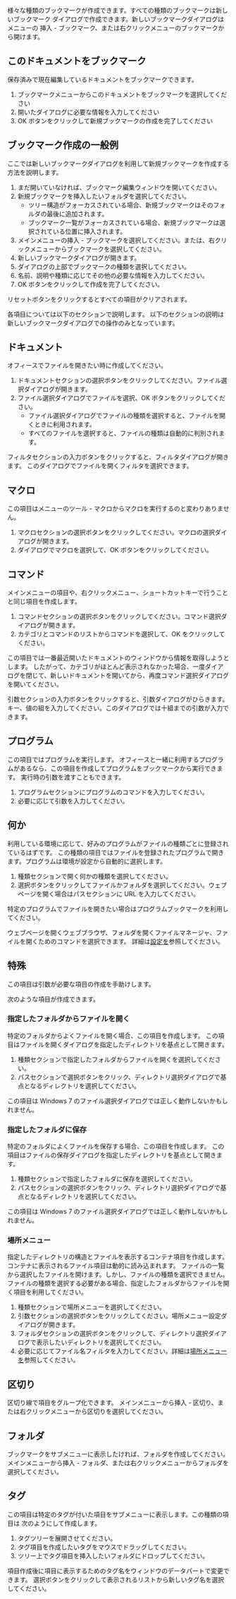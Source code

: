 
{{Bookmark|hid/mytools.bookmarks.BookmarksMenu:new|bookmarks|新規ブックマーク}}

様々な種類のブックマークが作成できます。すべての種類のブックマークは新しいブックマーク
ダイアログで作成できます。新しいブックマークダイアログはメニューの
挿入 - ブックマーク、または右クリックメニューのブックマークから開けます。

{{Bookmark|hid/mytools.bookmarks.BookmarksMenu:new.this|bookmarks|このドキュメントをブックマーク}}

== このドキュメントをブックマーク ==
保存済みで現在編集しているドキュメントをブックマークできます。

# ブックマークメニューからこのドキュメントをブックマークを選択してください
# 開いたダイアログに必要な情報を入力してください
# OK ボタンをクリックして新規ブックマークの作成を完了してください

== ブックマーク作成の一般例 ==
ここでは新しいブックマークダイアログを利用して新規ブックマークを作成する方法を説明します。

# まだ開いていなければ、ブックマーク編集ウィンドウを開いてください。
# 新規ブックマークを挿入したいフォルダを選択してください。
#* ツリー構造がフォーカスされている場合、新規ブックマークはそのフォルダの最後に追加されます。
#* ブックマーク一覧がフォーカスされている場合、新規ブックマークは選択されている位置に挿入されます。
# メインメニューの挿入 - ブックマークを選択してください。または、右クリックメニューからブックマークを選択してください。
# 新しいブックマークダイアログが開きます。
# ダイアログの上部でブックマークの種類を選択してください。
# 名前、説明や種類に応じてその他の必要な情報を入力してください。
# OK ボタンをクリックして作成を完了してください。

リセットボタンをクリックするとすべての項目がクリアされます。

各項目については以下のセクションで説明します。
以下のセクションの説明は新しいブックマークダイアログでの操作のみとなっています。

== ドキュメント ==
オフィースでファイルを開きたい時に作成してください。

# ドキュメントセクションの選択ボタンをクリックしてください。ファイル選択ダイアログが開きます。
# ファイル選択ダイアログでファイルを選択、OK ボタンをクリックしてください。
#* ファイル選択ダイアログでファイルの種類を選択すると、ファイルを開くときに利用されます。
#* すべてのファイルを選択すると、ファイルの種類は自動的に判別されます。

{{Bookmark|hid/mytools.bookmarks.BookmarksMenu:new.document.filter|bookmarks|Document filter}}

フィルタセクションの入力ボタンをクリックすると、フィルタダイアログが開きます。
このダイアログでファイルを開くフィルタを選択できます。

{{Bookmark|hid/mytools.bookmarks.BookmarksMenu:new.macro|bookmarks|マクロ}}

== マクロ ==
この項目はメニューのツール - マクロからマクロを実行するのと変わりありません。

# マクロセクションの選択ボタンをクリックしてください。マクロの選択ダイアログが開きます。
# ダイアログでマクロを選択して、OK ボタンをクリックしてください。

{{Bookmark|hid/mytools.bookmarks.BookmarksMenu:new.command|bookmarks|コマンド選択}}

== コマンド ==
メインメニューの項目や、右クリックメニュー、ショートカットキーで行うことと同じ項目を作成します。

# コマンドセクションの選択ボタンをクリックしてください。コマンド選択ダイアログが開きます。
# カテゴリとコマンドのリストからコマンドを選択して、OK をクリックしてください。

この項目では一番最近開いたドキュメントのウィンドウから情報を取得しようとします。
したがって、カテゴリがほとんど表示されなかった場合、一度ダイアログを閉じて、新しいドキュメントを開いてから、再度コマンド選択ダイアログを開いてください。

{{Bookmark|hid/mytools.bookmarks.BookmarksMenu:new.command.arguments|bookmarks|引数入力}}

引数セクションの入力ボタンをクリックすると、引数ダイアログがひらきます。
キー、値の組を入力してください。このダイアログでは十組までの引数が入力できます。

== プログラム ==
この項目ではプログラムを実行します。
オフィースと一緒に利用するプログラムがあるなら、この項目を作成してプログラムをブックマークから実行できます。
実行時の引数を渡すこともできます。

# プログラムセクションにプログラムのコマンドを入力してください。
# 必要に応じて引数を入力してください。

== 何か ==
利用している環境に応じて、好みのプログラムがファイルの種類ごとに登録されているはずです。
この種類の項目ではファイルを登録されたプログラムで開きます。プログラムは環境が設定から自動的に選択します。

# 種類セクションで開く何かの種類を選択してください。
# 選択ボタンをクリックしてファイルかフォルダを選択してください。ウェブページを開く場合はパスセクションに URL を入力してください。

特定のプログラムでファイルを開きたい場合はプログラムブックマークを利用してください。

ウェブページを開くウェブブラウザ、フォルダを開くファイルマネージャ、ファイルを開くためのコマンドを選択できます。
詳細は[[settings|設定]]を参照してください。

== 特殊 ==
この項目は引数が必要な項目の作成を手助けします。

次のような項目が作成できます。

=== 指定したフォルダからファイルを開く ===
特定のフォルダからよくファイルを開く場合、この項目を作成します。
この項目はファイルを開くダイアログを指定したディレクトリを基点として開きます。

# 種類セクションで指定したフォルダからファイルを開くを選択してください。
# パスセクションで選択ボタンをクリック、ディレクトリ選択ダイアログで基点となるディレクトリを選択してください。

この項目は Windows 7 のファイル選択ダイアログでは正しく動作しないかもしれません。

=== 指定したフォルダに保存 ===
特定のフォルダによくファイルを保存する場合、この項目を作成します。
この項目はファイルの保存ダイアログを指定したディレクトリを基点として開きます。

# 種類セクションで指定したフォルダに保存を選択してください。
# パスセクションの選択ボタンをクリック、ディレクトリ選択ダイアログで基点となるディレクトリを選択してください。

この項目は Windows 7 のファイル選択ダイアログでは正しく動作しないかもしれません。

{{Bookmark|hid/mytools.bookmarks.BookmarksMenu:new.place|bookmarks|場所メニュー}}

=== 場所メニュー ===
指定したディレクトリの構造とファイルを表示するコンテナ項目を作成します。
コンテナに表示されるファイル項目は動的に読み込まれます。
ファイルの一覧から選択したファイルを開けます。しかし、ファイルの種類を選択できません。
ファイルの種類を選択する必要がある場合、指定したフォルダからファイルを開く項目を利用してください。

# 種類セクションで場所メニューを選択してください。
# 引数セクションの選択ボタンをクリックしてください。場所メニュー設定ダイアログが開きます。
# フォルダセクションの選択ボタンをクリックして、ディレクトリ選択ダイアログで表示したいディレクトリを選択してください。
# 必要に応じてファイル名フィルタを入力してください。詳細は[[directory_pmc|場所メニュー]]を参照してください。

== 区切り ==
区切り線で項目をグループ化できます。
メインメニューから挿入 - 区切り、または右クリックメニューから区切りを選択してください。

{{Bookmark|hid/mytools.bookmarks.BookmarksMenu:new.folder|bookmarks|新規フォルダ}}

== フォルダ ==
ブックマークをサブメニューに表示したければ、フォルダを作成してください。
メインメニューから挿入 - フォルダ、または右クリックメニューからフォルダを選択してください。

== タグ ==
この項目は特定のタグが付いた項目をサブメニューに表示します。この種類の項目は
次のようにして作成します。

# タグツリーを展開させてください。
# タグ項目を作成したいタグをマウスでドラッグしてください。
# ツリー上でタグ項目を挿入したいフォルダにドロップしてください。

{{Bookmark|hid/mytools.bookmarks.BookmarksMenu:new.tag|bookmarks|新規タグ項目}}

項目作成後に項目に表示するためのタグ名をウィンドウのデータパートで変更できます。
選択ボタンをクリックして表示されるリストから新しいタグ名を選択してください。

